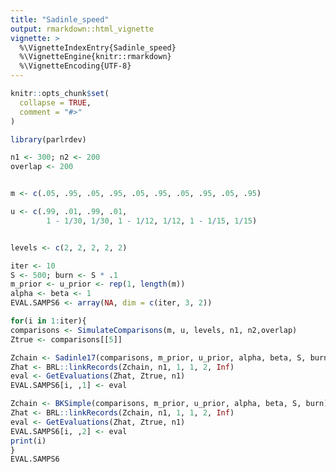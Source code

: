 ```yaml
---
title: "Sadinle_speed"
output: rmarkdown::html_vignette
vignette: >
  %\VignetteIndexEntry{Sadinle_speed}
  %\VignetteEngine{knitr::rmarkdown}
  %\VignetteEncoding{UTF-8}
---
```


```r
knitr::opts_chunk$set(
  collapse = TRUE,
  comment = "#>"
)
```

```r
library(parlrdev)
```


```r
n1 <- 300; n2 <- 200
overlap <- 200


m <- c(.05, .95, .05, .95, .05, .95, .05, .95, .05, .95)

u <- c(.99, .01, .99, .01, 
        1 - 1/30, 1/30, 1 - 1/12, 1/12, 1 - 1/15, 1/15)


levels <- c(2, 2, 2, 2, 2)

iter <- 10
S <- 500; burn <- S * .1
m_prior <- u_prior <- rep(1, length(m))
alpha <- beta <- 1
EVAL.SAMPS6 <- array(NA, dim = c(iter, 3, 2))

for(i in 1:iter){
comparisons <- SimulateComparisons(m, u, levels, n1, n2,overlap)
Ztrue <- comparisons[[5]]

Zchain <- Sadinle17(comparisons, m_prior, u_prior, alpha, beta, S, burn)
Zhat <- BRL::linkRecords(Zchain, n1, 1, 1, 2, Inf)
eval <- GetEvaluations(Zhat, Ztrue, n1)
EVAL.SAMPS6[i, ,1] <- eval

Zchain <- BKSimple(comparisons, m_prior, u_prior, alpha, beta, S, burn)
Zhat <- BRL::linkRecords(Zchain, n1, 1, 1, 2, Inf)
eval <- GetEvaluations(Zhat, Ztrue, n1)
EVAL.SAMPS6[i, ,2] <- eval
print(i)
}
EVAL.SAMPS6
```

